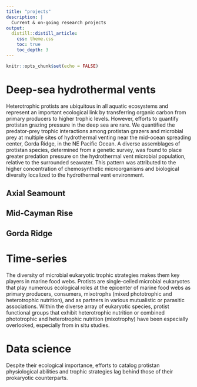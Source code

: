 ```yaml
---
title: "projects"
description: |
  Current & on-going research projects
output: 
  distill::distill_article:
    css: theme.css
    toc: true
    toc_depth: 3
---
```


```r
knitr::opts_chunk$set(echo = FALSE)
```

# Deep-sea hydrothermal vents

Heterotrophic protists are ubiquitous in all aquatic ecosystems and represent an important ecological link by transferring organic carbon from primary producers to higher trophic levels. However, efforts to quantify protistan grazing pressure in the deep sea are rare. We quantified the predator-prey trophic interactions among protistan grazers and microbial prey at multiple sites of hydrothermal venting near the mid-ocean spreading center, Gorda Ridge, in the NE Pacific Ocean. A diverse assemblages of protistan species, determined from a genetic survey, was found to place greater predation pressure on the hydrothermal vent microbial population, relative to the surrounded seawater. This pattern was attributed to the higher concentration of chemosynthetic microorganisms and biological diversity localized to the hydrothermal vent environment.

## Axial Seamount

## Mid-Cayman Rise

## Gorda Ridge


# Time-series

The diversity of microbial eukaryotic trophic strategies makes them key players in marine food webs. Protists are single-celled microbial eukaryotes that play numerous ecological roles at the epicenter of marine food webs as primary producers, consumers, mixotrophs (mixed phototrophic and heterotrophic nutrition), and as partners in various mutualistic or parasitic associations. Within the diverse array of eukaryotic species, protist functional groups that exhibit heterotrophic nutrition or combined phototrophic and heterotrophic nutrition (mixotrophy) have been especially overlooked, especially from in situ studies.

# Data science

Despite their ecological importance, efforts to catalog protistan physiological abilities and trophic strategies lag behind those of their prokaryotic counterparts.